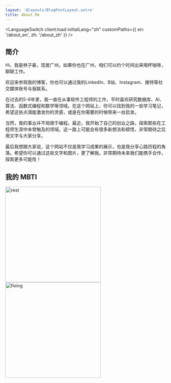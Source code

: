 ```yaml
---
layout: '@layouts/BlogPostLayout.astro'
title: About Me
---
```



<LanguageSwitch client:load initialLang="zh" customPaths={{ en: '/about_en', zh: '/about_zh' }} />

## 简介
Hi，我是林子豪，现居广州。如果你也在广州，咱们可以约个时间出来喝杯咖啡，聊聊工作。

欢迎来参观我的博客，你也可以通过我的LinkedIn、B站、Instagram、推特等社交媒体账号与我联系。

在过去的5-6年里，我一直在从事软件工程师的工作，平时喜欢研究数据库、AI、算法、函数式编程和数学等领域。在这个网站上，你可以找到我的一些学习笔记，希望这些点滴能激发你的灵感，或是在你需要的时候带来一丝启发。

当然，我的事业并不局限于编程。最近，我开始了自己的创业之路，探索那些在工程师生涯中未曾触及的领域。这一路上可能会有很多新想法和顿悟，非常期待之后用文字与大家分享。

最后我想跟大家说，这个网站不仅是我学习成果的展示，也是我分享心路历程的角落。希望你可以通过这些文字和图片，更了解我。非常期待未来我们能携手合作，探索更多可能性！

## 我的 MBTI
<div class="flex">
    <Image src={rest} alt="rest" width="300" height="300" />
    <Image src={fixing} alt="fixing" width="300" height="300" />
</div>